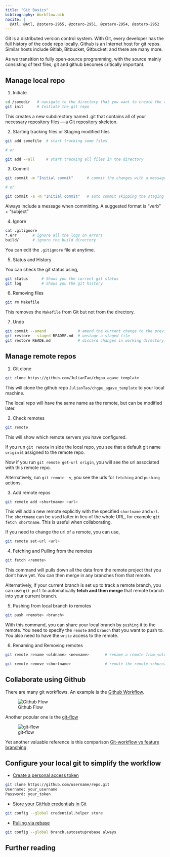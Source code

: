 ```yaml
---
title: "Git Basics"
bibliography: Workflow.bib
nocite: |
  @Atl; @Atl, @zotero-2955, @zotero-2951, @zotero-2954, @zotero-2952  
---
```


Git is a distributed version control system. With Git, every developer has the full history of the code repo locally. Github is an Internet host for git repos. Similar hosts include Gitlab, Bitbucket, Gitbucket; and there are many more.

As we transition to fully open-source programming, with the source mainly consisting of text files, git and github becomes critically important. 


## Manage local repo

1. Initiate

```bash
cd /somedir   # navigate to the directory that you want to create the repo
git init      # Initiate the git repo
```
This creates a new subdirectory named .git that contains all of your necessary repository files — a Git repository skeleton.

2. Starting tracking files or Staging modified files

```bash
git add somefile  # start tracking some files

# or

git add --all     # start tracking all files in the directory
```


3. Commit

```bash
git commit -m "Initial commit"      # commit the changes with a message

# or

git commit -a -m "Initial commit"   # auto commit skipping the staging area 
```

:::{.callout-tip}
Always include a message when committing. A suggested format is "verb" + "subject"
:::

4. Ignore

```bash
cat .gitignore
*.err       # ignore all the logs on errors
build/      # ignore the build directory
```

You can edit the `.gitignore` file at anytime. 

5. Status and History

You can check the git status using,

```bash
git status      # Shows you the current git status 
git log         # Shows you the git history
```

6. Removing files

```bash
git rm Makefile
```
This removes the `Makefile` from Git but not from the directory.

7. Undo

```bash
git commit --amend              # amend the current change to the previous commit
git restore --staged README.md  # unstage a staged file
git restore READE.md            # discard changes in working directory. 
```

## Manage remote repos

1. Git clone 

```bash
git clone https://github.com/JulianTao/chgpu_agave_template
```

This will clone the github repo `JulianTao/chgpu_agave_template` to your local machine. 

The local repo will have the same name as the remote, but can be modified later. 

2. Check remotes

```bash
git remote
```

This will show which remote servers you have configured. 

If you run `git remote` in side the local repo, you see that a default git name `origin` is assigned to the remote repo.

Now if you run `git remote get-url origin`, you will see the url associated with this remote repo.

Alternatively, run `git remote -v`, you see the urls for `fetching` and `pushing` actions.

3. Add remote repos

```bash
git remote add <shortname> <url>
```

This will add a new remote explicitly with the specified `shortname` and `url`. The `shortname` can be used latter in lieu of the whole URL, for example `git fetch shortname`. This is useful when collaborating.

If you need to change the url of a remote, you can use, 

```bash
git remote set-url <url>
```

4. Fetching and Pulling from the remotes

```bash
git fetch <remote>
```
This command will pulls down all the data from the remote project that you don't have yet. You can then merge in any branches from that remote.

Alternatively, if your current branch is set up to track a remote branch, you can use `git pull` to automatically **fetch and then merge** that remote branch into your current branch.

5. Pushing from local branch to remotes

```bash
git push <remote> <branch> 
```
With this command, you can share your local branch by `pushing` it to the remote. You need to specify the `remote` and `branch` that you want to push to. You also need to have the `write` access to the remote.

6. Renaming and Removing remotes

```bash
git remote rename <oldname> <newname>       # rename a remote from <oldname> to <newname>
```

```bash
git remote remove <shortname>               # remote the remote <shorname>
```

## Collaborate using Github

There are many git workflows. An example is the [Github Workflow](https://guides.github.com/introduction/flow/).

![Github Flow](./media/Github_flow.png)

Another popular one is the [git-flow](https://nvie.com/posts/a-successful-git-branching-model/)

![git-flow](https://nvie.com/img/git-model@2x.png)

Yet another valuable reference is this comparison [Git-workflow vs feature branching](https://gist.github.com/blackfalcon/8428401)

## Configure your local git to simplify the workflow

   * [Create a personal access token](https://docs.github.com/en/authentication/keeping-your-account-and-data-secure/creating-a-personal-access-token)

```bash
git clone https://github.com/username/repo.git
Username: your_username
Password: your_token
```

   * [Store your GitHub credentials in Git](https://git-scm.com/docs/git-credential-store)

```bash
git config --global credential.helper store
```

   * [Pulling via rebase](https://www.atlassian.com/git/tutorials/syncing/git-pull)

```bash
git config --global branch.autosetuprebase always
```


## Further reading

::: {#refs}
:::
